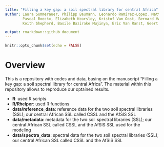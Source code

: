 ```yaml
---
title: "Filling a key gap: a soil spectral library for central Africa"
author: Laura Summerauer, Philipp Baumann, Leonardo Ramirez-Lopez, Matti Barthel, Marijn Bauters, Benjamin Bukombe, Mario Reichenbac, 
        Pascal Boeckx, Elizabeth Kearsley, Kristof Van Oost, Bernard Vanlauwe, Dieudonné Chiragaga, Aimé Bisimwa Heri-Kazi, Pieter Moonen, Andrew Sila,
        Keith Shepherd, Basile Bazirake Mujinya, Eric Van Ranst, Geert Baert, Sebastian Dötterl and Johan Six

output: rmarkdown::github_document
---
```


```r
knitr::opts_chunk$set(echo = FALSE)
```

# Overview 

This is a repository with codes and data, basing on the manuscript "Filling a key gap: a soil spectral library for central Africa". The material within this repository allows to reproduce our optained results. 

- **R**: used R scripts 
- **R/Rhelper**: used R functions
- **data/reference_data**: reference data for the two soil spectral libraries (SSL); our central African SSL called CSSL and the AfSIS SSL
- **data/metadata**: metadata for the two soil spectral libraries (SSL); our central African SSL called CSSL and the AfSIS SSL used for the modeling
- **data/spectra_data**: spectral data for the two soil spectral libraries (SSL); our central African SSL called CSSL and the AfSIS SSL
